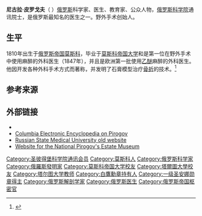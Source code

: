 {{Infobox scientist
| name              = 尼古拉·皮罗戈夫<br>Nikolay Pirogov
| image             = N.I.Pirogov 1870 photo by P.S.Zhukov.jpg
| caption           = 1870年的尼古拉·皮罗戈夫
| birth_date        = {{Birth date|1810|11|25|df=yes}}
| birth_place       = [[俄罗斯帝国|俄罗斯帝国]][[莫斯科|莫斯科]]
| death_date        = {{Death date and age|1881|12|5|1810|11|25|df=yes}}
| death_place       = [[俄罗斯帝国|俄罗斯帝国]][[文尼察|文尼察]]
| citizenship       = [[俄罗斯帝国|俄罗斯帝国]]
| nationality       = [[俄罗斯帝国|俄罗斯帝国]]
| fields            = [[解剖学|解剖学]]
| workplaces        = [[塔尔图大学|塔尔图大学]]
| alma_mater        =[[莫斯科帝国大学|莫斯科帝国大学]]
| known_for         = [[野外手术|野外手术]]
| awards            = [[Demidov_Prize|Demidov Prize]] (1844年、1851年和1860年)
}}
'''尼古拉·皮罗戈夫'''（{{lang-ru|Николай Иванович Пирогов}}  {{bd|1810年|11月25日|1881年|12月5日}}）[[俄罗斯|俄罗斯]]科学家、医生、教育家、公众人物，[[俄罗斯科学院|俄罗斯科学院]]通讯院士，是俄罗斯最知名的医生之一。野外手术创始人。

==生平==
1810年出生于[[俄罗斯帝国|俄罗斯帝国]][[莫斯科|莫斯科]]，毕业于[[莫斯科帝国大学|莫斯科帝国大学]]和是第一位在野外手术中使用麻醉的外科医生（1847年），并且是欧洲第一批使用[[乙醚|乙醚]]麻醉的外科医生。他因开发各种外科手术方式而著称，并发明了石膏模型治疗[[骨折|骨折]]的技术。<ref name=r1>{{Cite journal
 | pmid = 9794062| year = 1998
| last1 = Voloshin
| first1 = I
| title = Nickolay Ivanovich Pirogoff. Innovative scientist and clinician
| journal = Spine
| volume = 23
| issue = 19
| pages = 2143–6
| last2 = Bernini
| first2 = P. M.
 | doi=10.1097/00007632-199810010-00022
| s2cid = 40918143
}}</ref>

==参考来源==
{{reflist}}

==外部链接==
{{Commons category|Nikolay Ivanovich Pirogov}}
* {{Internet Archive author |sname=Nikolay Pirogov}}
*[http://www.infoplease.com/ce6/people/A0839174.html Columbia Electronic Encyclopedia on Pirogov] {{Wayback|url=http://www.infoplease.com/ce6/people/A0839174.html |date=20120831134552 }}
*[https://web.archive.org/web/20080930224622/http://old.rsmu.ru/eng/index.htm Russian State Medical University old website]
*[http://www.pirogov.com.ua/about_a_museum_en.htm Website for the National Pirogov's Estate Museum] {{Wayback|url=http://www.pirogov.com.ua/about_a_museum_en.htm |date=20150519030929 }}

{{Authority control}}
{{DEFAULTSORT:Pirogov, Nikolay}}
[[Category:圣彼得堡科学院通讯会员|Category:圣彼得堡科学院通讯会员]]
[[Category:莫斯科人|Category:莫斯科人]]
[[Category:俄罗斯科学家|Category:俄罗斯科学家]]
[[Category:俄羅斯發明家|Category:俄羅斯發明家]]
[[Category:莫斯科帝国大学校友|Category:莫斯科帝国大学校友]]
[[Category:塔爾圖大學校友|Category:塔爾圖大學校友]]
[[Category:塔尔图大学教师|Category:塔尔图大学教师]]
[[Category:白鷹勳章持有人|Category:白鷹勳章持有人]]
[[Category:一级圣安娜勋章得主|Category:一级圣安娜勋章得主]]
[[Category:俄罗斯解剖学家|Category:俄罗斯解剖学家]]
[[Category:俄罗斯医生|Category:俄罗斯医生]]
[[Category:俄罗斯帝国枢密官|Category:俄罗斯帝国枢密官]]